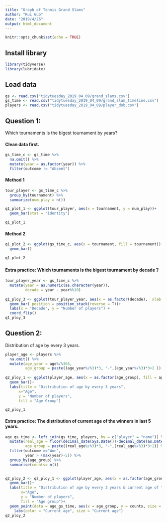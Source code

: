 ```yaml
---
title: "Graph of Tennis Grand Slams"
author: "Rui Guo"
date: "2019/4/26"
output: html_document
---
```


```r
knitr::opts_chunk$set(echo = TRUE)
```

## Install library

```r
library(tidyverse)
library(lubridate)
```

## Load data

```r
gs <- read.csv("tidytuesday_2019_04_09/grand_slams.csv")
gs_time <- read.csv("tidytuesday_2019_04_09/grand_slam_timeline.csv")
players <- read.csv("tidytuesday_2019_04_09/player_dob.csv") 
```

## Question 1:

  Which tournaments is the bigest tournament by years?
  
#### Clean data first.
  
```r
gs_time_c <- gs_time %>% 
  na.omit() %>% 
  mutate(year = as.factor(year)) %>% 
  filter(outcome != "Absent")
```

  
#### Method 1
  

```r
tour_player <- gs_time_c %>% 
  group_by(tournament) %>% 
  summarize(num_play = n())

q1_plot_1 <- ggplot(tour_player, aes(x = tournament, y = num_play))+
  geom_bar(stat = "identity")

q1_plot_1
```


#### Method 2


```r
q1_plot_2 <- ggplot(gs_time_c, aes(x = tournament, fill = tournament))+
  geom_bar()

q1_plot_2

```


#### Extra practice: Which tournaments is the bigest tournament by decade？


```r
tour_player_year <- gs_time_c %>% 
  mutate(year = as.numeric(as.character(year)),
         decade = year - year%%10)
  
q1_ploy_3 <- ggplot(tour_player_year, aes(x = as.factor(decade),  xlab = "number", fill = tournament))+
  geom_bar( position = position_stack(reverse = T))+
  labs(x = "Decade", y = "Number of players") +
  coord_flip()
q1_ploy_3

```
  
## Question 2:

  Distribution of age by every 3 years. 
  
```r
player_age <- players %>% 
  na.omit() %>% 
  mutate(age_year = age%/%365,
         age_group = paste((age_year%/%3)*3, "-",(age_year%/%3)*3+2 ))
  
q2_ploy_1 <- ggplot(player_age, aes(x = as.factor(age_group), fill = age_group))+
  geom_bar()+
  labs(title = "Distribution of age by every 3 years",
      x="Age", 
      y = "Number of players",
      fill = "Age Group")

q2_ploy_1
```

#### Extra practice: The distribution of current age of the winners in last 5 years.

```r
age_gs_time <- left_join(gs_time, players, by = c("player" = "name")) %>% 
  mutate(real_age = floor(decimal_date(Sys.Date())-decimal_date(as.Date(date_of_birth))),
         age_group = paste((real_age%/%3)*3, "-",(real_age%/%3)*3+2)) %>% 
  filter(outcome =="Won",
         year > (max(year)-5)) %>% 
  group_by(age_group) %>% 
  summarise(counts= n())
  

q2_ploy_2 <- q2_ploy_1 <- ggplot(player_age, aes(x = as.factor(age_group), fill = age_group))+
  geom_bar()+
  labs(title = "Distribution of age by every 3 years & current age of the winners in last 5 years",
       x="Age", 
       y = "Number of players",
       fill = "Age group")+
  geom_point(data = age_gs_time, aes(x = age_group, y = counts, size = age_group, color = age_group))+ 
    labs(color = "Current age", size = "Current age")
q2_ploy_2

```

  
  
  
  
